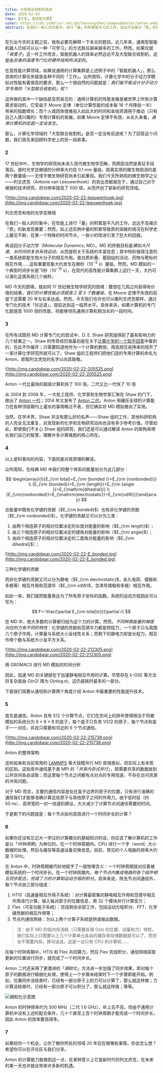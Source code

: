 ```yaml
---
title: 大型联合收割机简史
date: 2020-02-03
tags: [化学, 高性能计算]
cover: https://cdn.jsdelivr.net/gh/tansongchen/images@master/anton.webp
abstract: 在我们一般人的印象中，进行「量」的积累是平凡的工作，远远不及揭示「质」的新发现重要；然而，量的积累导致质的突破的情况在科学史上屡见不鲜，在某一个特殊的时间节点，一些小的改进引发了巨大的回报。
---
```


在引出今天的主题之前，我有必要先解释一下本文的题目。近几年来，通用型智能机器人已经可以以一种「可学习」的方式胜任越来越多的工作。然而，如果仅就「*收麦子*」这一件工作而言，智能机器人的效率必然远远不及大型联合收割机，这是由*后者的高度专门化的硬件结构所决定的*。

在高性能计算领域，如果说通用的计算集群是上述例子中的「智能机器人」，那么具体的计算任务就是各种不同的「工作」。众所周知，计算化学中的分子动力学模拟对性能有着很高的要求，那么一个很自然的问题就是：*我们能不能设计分子动力学专用的「大型联合收割机」呢*？

这样做的其中一个缺陷是显而易见的：通用计算机的性能发展是被世界上所有计算需求驱动的，它受益于 Moore 定律（单位计算性能的成本每 18 个月降低一半）带来的指数增长；而个人或团体很难投入如此大的时间和金钱资源用于推动（只有自己人感兴趣的）专用计算机的发展。如果 Moore 定律不失效，从长久来看，*通用计算机的反超一定会发生*。

那么，计算化学领域的「大型联合收割机」是否一定没有前途呢？为了回答这个问题，我们首先来回顾科学史上的另一段故事。

### 2

17 世纪中叶，生物学的研究尚未进入现代微生物学范畴，而原因当然是表征手段落后。彼时光学显微镜的分辨率大约在 $0.1~\mathrm{mm}$ 量级，距离实用的微生物观测约差两个数量级——无怪乎微生物研究尚未引起重视。我们今天所熟知的微生物学之父——列文虎克（Antonie van Leeuwenhoek）的突出贡献就在于，通过自己对于棱镜的技术研究，将分辨率提高了 500 倍，从而开创了崭新的研究领域。

![http://img.candobear.com/2020-02-22-leeuwenhoek.jpg](http://img.candobear.com/2020-02-22-leeuwenhoek.jpg)

列文虎克和他的光学显微镜

在我们一般人的印象中，在性能上进行「量」的积累是平凡的工作，远远不及揭示「质」的新发现重要；然而，如上述实例中量的积累导致质的突破的情况在科学史上屡见不鲜，在某一个特殊的时间节点，一些小的改进引发了巨大的回报。

再说回分子动力学（Molecular Dynamics, MD）。MD 的终极目标是*模拟大尺度、长时间的复杂系统运动*，从而提供关于系统的丰富信息；其中特别值得注意的一类系统即是生物大分子的相互作用。蛋白质折叠、基因组的活动、药物与靶标的相互作用……这些重要现象大约发生在微秒（$10^{-3}~\mathrm{s}$）量级。然而，MD 模拟的一个典型时间步长是飞秒（$10^{-15}~\mathrm{s}$），在现代的高性能计算集群上运行一天，大约可以演化这类系统几个纳秒。

MD 今天的困境，就如同 17 世纪微生物学研究的困境：要想在几周之内获得有价值的结果，*我们的计算性能必须提高 2 至 3 个数量级*，在 Moore 定律不失效的前提下这需要 20 年左右来达成。然而，今天我们也许也可以像列文虎克那样，通过专门化的技术「抄近道」，提前达到这一临界水平。具体来讲，如果计算机的专门化能提高 1000 倍的性能，将能够领先通用计算机相当长的一段时间。

### 3

在所有试图将 MD 计算专门化的尝试中，D. E. Shaw 研究组得到了最有影响力的几个结果之一。Shaw 的传奇经历我最初是在关于[计算化学的一个知乎回答](https://www.zhihu.com/question/30454088/answer/49284633)中看到的，在此不作展开；只需要知道他作为一个计算机教授，用高频交易挣来的钱开了一家计算化学研究所就可以了。Shaw 组的工程师们把他们造的专用计算机命名为 Anton，即取列文虎克的名字以向其致敬。

![http://img.candobear.com/2020-02-22-205525.png](http://img.candobear.com/2020-02-22-205525.png)

Anton 一代比最快的超级计算机快了 100 倍，二代又比一代快了 10 倍

从 2004 到 2008 年，一大批工程师、化学家和生物学家汇聚在 Shaw 的门下，做出了 [Anton 一代](https://dl.acm.org/doi/abs/10.1145/1364782.1364802)；2014 年又发布了 [Anton 二代](https://ieeexplore.ieee.org/abstract/document/7012191)。Anton 用碾压全球的计算能力在各种顶级期刊上灌水的事情略过不表，但它确实将 MD 模拟推向了实用。

当然，在学术界，Shaw 并没有那么好的名声——Shaw 组的工作，其他科研机构的人完全无法重复，对发现新的化学和生物研究动向也没有多少参考价值。尽管如此，即使我们不关心 Shaw 组的研究，我们还是可以通过解读 Anton 的架构来增长我们自己的智慧，理解许多计算难题的核心所在。

### 4

以上是科普向的内容，下面则是对其原理的解读。

众所周知，在经典 MD 中我们将整个体系的能量划分为这几部分：

$$
\begin{array}{l}{E_{\rm total}=E_{\rm {bonded }}+E_{\rm {nonbonded}}} \\ {E_{\rm {bonded}}=E_{\rm {length}}+E_{\rm {angle }}+E_{\mathrm{dihedral}}} \\ {E_{\rm{nonbonded}}=E_{\mathrm{electrostatic}}+E_{\rm{vdW}}}\end{array}
$$

总能量中既有化学键的贡献（$E_{\rm bonded}$）也有非化学键的贡献（$E_{\rm nonbonded}$）。化学键的贡献又可以分为三类：

1. 由两个相连原子的相对位置决定的长度对能量的影响（$E_{\rm length}$）；
2. 由三个相连原子的相对位置决定的键角对能量的影响（$E_{\rm angle}$）；
3. 由四个相连原子的相对位置决定的二面角对能量的影响（$E_{\rm dihedral}$）；

![http://img.candobear.com/2020-02-22-E_bonded.jpg](http://img.candobear.com/2020-02-22-E_bonded.jpg)

三种化学键的贡献

而非化学键的贡献又可以分为静电（$E_{\rm electrostatic}$，永久电荷、偶极和多极等）相互作用和范德华（$E_{\rm vdW}$，含诱导偶极和多极）相互作用。

如此一来，我们就把能量表达为了所有原子坐标的函数。系统的运动方程因此可以写为：

$$
F=-\frac{\partial E_{\rm total}(r)}{\partial r}
$$

在 MD 中，绝大多数的计算都归结为这个力的计算。然而，*不同种类能量的梯度对应的力有不同的特性*：化学键的贡献和范德华力都是短程力，一个原子只与周围几个原子作用，计算量与系统大小呈线性关系；而剩下的静电力却是长程力，相互作用个数与系统大小呈平方关系。

![http://img.candobear.com/2020-02-22-212305.png](http://img.candobear.com/2020-02-22-212305.png)

用 GROMACS 进行 MD 模拟的时间分析

因此，加速 MD 的关键就在于加速静电相互作用的计算。尽管存在 *k*-GSE 等方法将复杂度由 *O*(*n*2) 降为 *O*(*n*log *n*)，这仍是耗时最多的一部分。

下面我们简要从通信和计算两个角度介绍 Anton 中最重要的性能提升技术。

### 5

首先是通信。Anton 具有 512 个计算节点，它们在空间上的排布使得相当于将被模拟的系统分为 8 × 8 × 8 的盒子，每个盒子只负责 1/512 的原子，每个节点和盒子一一对应，并且只需要和邻近的 6 个节点通信。

![http://img.candobear.com/2020-02-22-215738.png](http://img.candobear.com/2020-02-22-215738.png)

Anton 的整体架构

这听起来和当前常用的 [LAMMPS](https://lammps.sandia.gov/) 等大规模并行 MD 库很类似，但实际上有本质的区别。这些库中通信基于类 MPI 的「*共享内存式并行*」，把需要共享的数据放到公共空间各自读取；而这里每个节点之间都有点对点的专用信道，不存在访问资源的冲突问题。

对于 MD 而言，主要的通信内容是处在盒子边界的原子的位置，只有进行准确的通信我们才能够准确计算这些原子与其他原子之间的作用力。由于低时延（约 50 *ns*）、高带宽的一对一信道的建设，大大减少了计算节点间通信需要的时间。

于是剩下的问题就是：每个节点如何高效进行一个时间步长的计算？

### 6

如果你还没有忘记大一学过的计算概论的基础知识的话，你应该了解计算机的工作是以「*时钟周期*」为单位的。在一个时钟周期内，CPU 进行一个字（word）大小数据的处理，然后与缓存等高速设备交换信息。目前，常见的个人电脑的频率大约是 3 GHz。

在 Anton 中，时钟周期被巧妙地赋予了一层物理含义：一个时钟周期就对应着被模拟系统的一个时间步长。在一个时钟周期内，*每个节点内集成电路的各个组件相互同步配合，完成了力的计算和运动方程的积分*。具体来说，除去节点间通信外，每个节点由三部分组成：

1. HTIS（高通量相互作用子系统）：对计算最密集的静电相互作用和范德华相互作用进行计算，输入每对原子的位置信息，用 32 个模块并行计算受力；
2. Flex（可变功能子系统）：完成剩余全部工作，包括运动方程积分、FFT、化学键贡献的相互作用等；
3. 节点内通信网络：为以上两个计算子系统提供或输出数据。

> 注：由于 MD 的低内存消耗（只需要处理 O(n) 的位置、动量和力）特性，我们实际上只需要以上几个计算单元各自的缓存来存储数据就可以了，而完全不需要内存。换句话说，这是一台只有 CPU 的计算机……
>

在每个时钟周期中，HTIS 和 Flex 共同算力，然后 Flex 完成积分，通信网络获取更新的位置进行同步，就完成了一个时间步长。

Anton 二代还采用了更激进的「*细粒化*」方法进一步加强了同步效果，即对每个原子的数据进行精细化处理，使得上一个步骤未结束时下一个步骤即能开始。例如，位置同步没结束时，已经有一部分原子上的力可以计算了，那么就这样做；力计算没结束时，已经有一部分原子可以积分了，那么就这样做；等等。

![细粒化示意图](http://img.candobear.com/2020-02-22-223142.png)

Anton 的时钟频率约为 500 MHz（二代 1.6 GHz），听上去不高，但由于通用计算机中没有上述的配合条件，几十个甚至上百个时钟周期才能完成一个时间步长，因此 Anton 的效率要高得多。

### 7

如果给你一个机会，让你了解你所处的领域 20 年后在做哪些事情，你会怎么想？希望你可以在评论区与我们分享。

Anton 的计算能力能做到这一点，在某种意义上它是新时代的列文虎克，在未来的某一天也许就会带来许多新的机遇。
